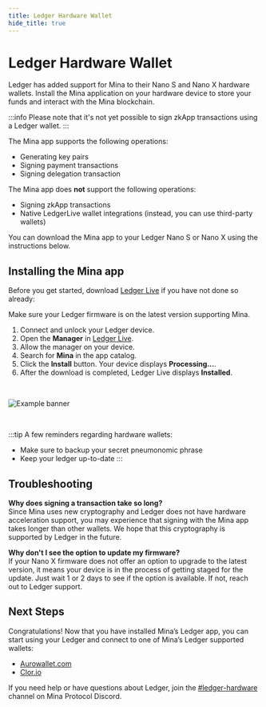 ```yaml
---
title: Ledger Hardware Wallet
hide_title: true
---
```


# Ledger Hardware Wallet

Ledger has added support for Mina to their Nano S and Nano X hardware wallets. Install the Mina application on your hardware device to store your funds and interact with the Mina blockchain.

:::info
Please note that it's not yet possible to sign zkApp transactions using a Ledger wallet.
:::

The Mina app supports the following operations:
- Generating key pairs
- Signing payment transactions
- Signing delegation transaction


The Mina app does **not** support the following operations:

- Signing zkApp transactions
- Native LedgerLive wallet integrations (instead, you can use third-party wallets)

You can download the Mina app to your Ledger Nano S or Nano X using the instructions below.

## Installing the Mina app

Before you get started, download [Ledger Live](https://www.ledger.com/ledger-live/download) if you have not done so already:

Make sure your Ledger firmware is on the latest version supporting Mina.

1. Connect and unlock your Ledger device.
2. Open the **Manager** in [Ledger Live](https://support.ledger.com/hc/en-us/articles/4404382258961?docs=true).
3. Allow the manager on your device.
4. Search for **Mina** in the app catalog.
5. Click the **Install** button. Your device displays **Processing...**.
6. After the download is completed, Ledger Live displays **Installed**.

<br />

![Example banner](/img/LedgerLive.png)

<br />

:::tip
A few reminders regarding hardware wallets:

- Make sure to backup your secret pneumonomic phrase
- Keep your ledger up-to-date
:::

## Troubleshooting

**Why does signing a transaction take so long?** <br />
Since Mina uses new cryptography and Ledger does not have hardware acceleration support, you may experience that signing with the Mina app takes longer than other wallets. We hope that this cryptography is supported by Ledger in the future.

**Why don't I see the option to update my firmware?** <br />
If your Nano X firmware does not offer an option to upgrade to the latest version, it means your device is in the process of getting staged for the update. Just wait 1 or 2 days to see if the option is available. If not, reach out to Ledger support.

## Next Steps

Congratulations! Now that you have installed Mina’s Ledger app, you can start using your Ledger and connect to one of Mina’s Ledger supported wallets:

- [Aurowallet.com](https://www.aurowallet.com/)
- [Clor.io](https://clor.io/)

If you need help or have questions about Ledger, join the [#ledger-hardware](https://discord.com/channels/484437221055922177/733755408161833040) channel on Mina Protocol Discord.